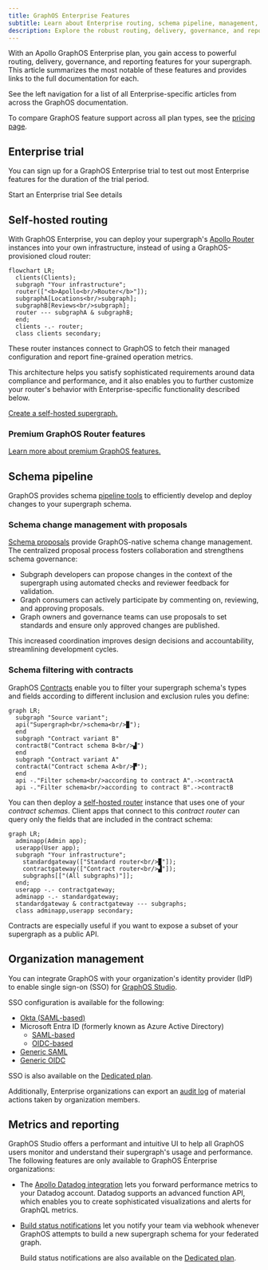 ```yaml
---
title: GraphOS Enterprise Features
subtitle: Learn about Enterprise routing, schema pipeline, management, and reporting features
description: Explore the robust routing, delivery, governance, and reporting capabilities of Apollo GraphOS Enterprise.
---
```


With an Apollo GraphOS Enterprise plan, you gain access to powerful routing, delivery, governance, and reporting features for your supergraph. This article summarizes the most notable of these features and provides links to the full documentation for each.

See the left navigation for a list of all Enterprise-specific articles from across the GraphOS documentation.

To compare GraphOS feature support across all plan types, see the [pricing page](https://www.apollographql.com/pricing/).

## Enterprise trial

You can sign up for a GraphOS Enterprise trial to test out most Enterprise features for the duration of the trial period.

<p>
  <ButtonLink
    size="lg"
    colorScheme="navy"
    href="https://studio.apollographql.com/signup?type=enterprise-trial&referrer=docs-content"
    style={{
      marginRight: '10px'
    }}
  >
    Start an Enterprise trial
  </ButtonLink>
  <ButtonLink href="../org/plans/#enterprise-trials" size="lg">
    See details
  </ButtonLink>
</p>

## Self-hosted routing

With GraphOS Enterprise, you can deploy your supergraph's [Apollo Router](/router/) instances into your own infrastructure, instead of using a GraphOS-provisioned cloud router:

```mermaid
flowchart LR;
  clients(Clients);
  subgraph "Your infrastructure";
  router(["<b>Apollo<br/>Router</b>"]);
  subgraphA[Locations<br/>subgraph];
  subgraphB[Reviews<br/>subgraph];
  router --- subgraphA & subgraphB;
  end;
  clients -.- router;
  class clients secondary;
```

These router instances connect to GraphOS to fetch their managed configuration and report fine-grained operation metrics.

This architecture helps you satisfy sophisticated requirements around data compliance and performance, and it also enables you to further customize your router's behavior with Enterprise-specific functionality described below.

<Tip>

[Create a self-hosted supergraph.](../quickstart/self-hosted/)

</Tip>

### Premium GraphOS Router features

<GraphOSRouterFeatures />

[Learn more about premium GraphOS features.](/router/enterprise-features/)

## Schema pipeline

GraphOS provides schema [pipeline tools](../delivery) to efficiently develop and deploy changes to your supergraph schema.

### Schema change management with proposals

[Schema proposals](../delivery/schema-proposals) provide GraphOS-native schema change management.
The centralized proposal process fosters collaboration and strengthens schema governance:

- Subgraph developers can propose changes in the context of the supergraph using automated checks and reviewer feedback for validation.
- Graph consumers can actively participate by commenting on, reviewing, and approving proposals.
- Graph owners and governance teams can use proposals to set standards and ensure only approved changes are published.

This increased coordination improves design decisions and accountability, streamlining development cycles.

### Schema filtering with contracts

GraphOS [Contracts](../delivery/contracts/) enable you to filter your supergraph schema's types and fields according to different inclusion and exclusion rules you define:

```mermaid
graph LR;
  subgraph "Source variant";
  api("Supergraph<br/>schema<br/>▉");
  end
  subgraph "Contract variant B"
  contractB("Contract schema B<br/>▟")
  end
  subgraph "Contract variant A"
  contractA("Contract schema A<br/>▛");
  end
  api -."Filter schema<br/>according to contract A".->contractA
  api -."Filter schema<br/>according to contract B".->contractB
```

You can then deploy a [self-hosted router](#self-hosted-routing) instance that uses one of your _contract schemas_. Client apps that connect to this _contract router_ can query only the fields that are included in the contract schema:

```mermaid
graph LR;
  adminapp(Admin app);
  userapp(User app);
  subgraph "Your infrastructure";
    standardgateway(["Standard router<br/>▉"]);
    contractgateway(["Contract router<br/>▟"]);
    subgraphs[["(All subgraphs)"]];
  end;
  userapp -.- contractgateway;
  adminapp -.- standardgateway;
  standardgateway & contractgateway --- subgraphs;
  class adminapp,userapp secondary;
```

Contracts are especially useful if you want to expose a subset of your supergraph as a public API.

## Organization management

You can integrate GraphOS with your organization's identity provider (IdP) to enable single sign-on (SSO) for [GraphOS Studio](https://studio.apollographql.com/?referrer=docs-content).

SSO configuration is available for the following:

- [Okta (SAML-based)](../org/sso/okta-integration-guide/)
- Microsoft Entra ID (formerly known as Azure Active Directory)
  - [SAML-based](./microsoft-entra-id-integration-saml-guide)
  - [OIDC-based](./microsoft-entra-id-integration-oidc-guide)
- [Generic SAML](../org/sso/saml-integration-guide/)
- [Generic OIDC](../org/sso/oidc-integration-guide/)

<Note>

SSO is also available on the [Dedicated plan](https://www.apollographql.com/pricing/).

</Note>

Additionally, Enterprise organizations can export an [audit log](../org/audit-log/) of material actions taken by organization members.

## Metrics and reporting

GraphOS Studio offers a performant and intuitive UI to help all GraphOS users monitor and understand their supergraph's usage and performance.
The following features are only available to GraphOS Enterprise organizations:

- The [Apollo Datadog integration](../metrics/datadog-integration) lets you forward performance metrics to your Datadog account. Datadog supports an advanced function API, which enables you to create sophisticated visualizations and alerts for GraphQL metrics.
- [Build status notifications](../metrics/notifications/build-status-notification) let you notify your team via webhook whenever GraphOS attempts to build a new supergraph schema for your federated graph.

  <Note>

  Build status notifications are also available on the [Dedicated plan](https://www.apollographql.com/pricing/).

  </Note>
